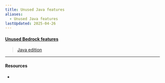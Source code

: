 ```yaml
---
title: Unused Java features
aliases:
  - Unused Java features
lastUpdated: 2025-04-26
---
```



#### [Unused Bedrock features](/unusedbedrockfeatures)

> [Java edition](/javaedition)

---

#### Resources

- <Wiki path="w/Java_Edition_unused_features" />